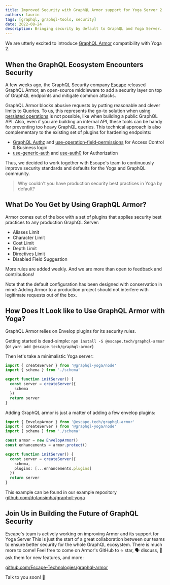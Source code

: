 ```yaml
---
title: Improved Security with GraphQL Armor support for Yoga Server 2
authors: laurin
tags: [graphql, graphql-tools, security]
date: 2022-08-24
description: Bringing security by default to GraphQL and Yoga Server.
---
```


We are utterly excited to introduce
[GraphQL Armor](https://github.com/Escape-Technologies/graphql-armor) compatibility with Yoga 2.

## When the GraphQL Ecosystem Encounters Security

A few weeks ago, the GraphQL Security company [Escape](https://escape.tech) released GraphQL Armor,
an open-source middleware to add a security layer on top of GraphQL endpoints and mitigate common
attacks.

GraphQL Armor blocks abusive requests by putting reasonable and clever limits to Queries. To us,
this represents the go-to solution when using
[persisted operations](https://envelop.dev/plugins/use-persisted-operations) is not possible, like
when building a public GraphQL API. Also, even if you are building an internal API, these tools can
be handy for preventing too heavy GraphQL queries. This technical approach is also complementary to
the existing set of plugins for hardening endpoints:

- [GraphQL Authz](/blog/graphql-authz) and
  [use-operation-field-permissions](https://envelop.dev/plugins/use-operation-field-permissions) for
  Access Control & Business logic
- [use-generic-auth](https://envelop.dev/plugins/use-generic-auth) and
  [use-auth0](https://envelop.dev/plugins/use-auth0) for Authorization

Thus, we decided to work together with Escape's team to continuously improve security standards and
defaults for the Yoga and GraphQL community.

> Why couldn't you have production security best practices in Yoga by default?

## What Do You Get by Using GraphQL Armor?

Armor comes out of the box with a set of plugins that applies security best practices to any
production GraphQL Server:

- Aliases Limit
- Character Limit
- Cost Limit
- Depth Limit
- Directives Limit
- Disabled Field Suggestion

More rules are added weekly. And we are more than open to feedback and contributions!

Note that the default configuration has been designed with conservation in mind: Adding Armor to a
production project should not interfere with legitimate requests out of the box.

## How Does It Look like to Use GraphQL Armor with Yoga?

GraphQL Armor relies on Envelop plugins for its security rules.

Getting started is dead-simple: `npm install -S @escape.tech/graphql-armor` (or
`yarn add @escape.tech/graphql-armor`)

Then let's take a minimalistic Yoga server:

```ts
import { createServer } from '@graphql-yoga/node'
import { schema } from './schema'

export function initServer() {
  const server = createServer({
    schema
  })
  return server
}
```

Adding GraphQL armor is just a matter of adding a few envelop plugins:

```ts
import { EnvelopArmor } from '@escape.tech/graphql-armor'
import { createServer } from '@graphql-yoga/node'
import { schema } from './schema'

const armor = new EnvelopArmor()
const enhancements = armor.protect()

export function initServer() {
  const server = createServer({
    schema,
    plugins: [...enhancements.plugins]
  })
  return server
}
```

This example can be found in our example repository
[github.com/dotansimha/graphql-yoga](https://github.com/dotansimha/graphql-yoga/tree/master/examples)


<YoutubeIframe src="https://youtube.com/embed/Rklux1aF5Tc" title="Secure APIs with GraphQL Armor" />

## Join Us in Building the Future of GraphQL Security

Escape's team is actively working on improving Armor and its support for Yoga Server This is just
the start of a great collaboration between our teams to ensure better security for the whole GraphQL
ecosystem. There is much more to come! Feel free to come on Armor's GitHub to ⭐ star, 🗣️ discuss,
🎉 ask them for new features, and more:

[github.com/Escape-Technologies/graphql-armor](https://github.com/Escape-Technologies/graphql-armor)

Talk to you soon! 🤟

